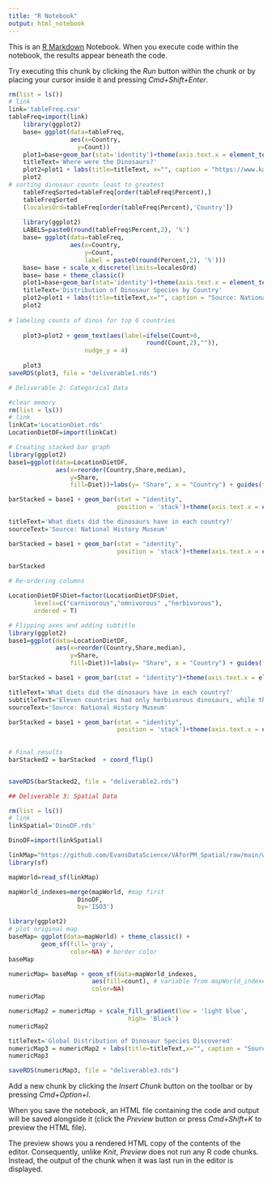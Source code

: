 ```yaml
---
title: "R Notebook"
output: html_notebook
---
```


This is an [R Markdown](http://rmarkdown.rstudio.com) Notebook. When you execute code within the notebook, the results appear beneath the code. 

Try executing this chunk by clicking the *Run* button within the chunk or by placing your cursor inside it and pressing *Cmd+Shift+Enter*. 

```r
rm(list = ls()) 
# link
link='tableFreq.csv'
tableFreq=import(link)
    library(ggplot2)
    base= ggplot(data=tableFreq,
                 aes(x=Country,
                   y=Count)) 
    plot1=base+geom_bar(stat='identity')+theme(axis.text.x = element_text(angle = 90))
    titleText='Where were the Dinosaurs?'
    plot2=plot1 + labs(title=titleText, x="", caption = "https://www.kaggle.com/datasets/kjanjua/jurassic-park-the-exhaustive-dinosaur-dataset?resource=download")
    plot2
# sorting dinosaur counts least to greatest
    tableFreqSorted=tableFreq[order(tableFreq$Percent),]
    tableFreqSorted
    (localesOrd=tableFreq[order(tableFreq$Percent),'Country'])
    
    library(ggplot2)
    LABELS=paste0(round(tableFreq$Percent,2), '%')
    base= ggplot(data=tableFreq,
                 aes(x=Country,
                     y=Count,
                     label = paste0(round(Percent,2), '%')))
    base= base + scale_x_discrete(limits=localesOrd) 
    base= base + theme_classic()
    plot1=base+geom_bar(stat='identity')+theme(axis.text.x = element_text(angle = 90))
    titleText='Distribution of Dinosaur Species by Country'
    plot2=plot1 + labs(title=titleText,x="", caption = "Source: National History Museum", subtitle = "76% of dinosaur species were discovered in 6 out of 31 countries")
    plot2
    
# labeling counts of dinos for top 6 countries
    
    plot3=plot2 + geom_text(aes(label=ifelse(Count>8,
                                      round(Count,2),"")),
                     nudge_y = 4)
            
    plot3
saveRDS(plot3, file = "deliverable1.rds")
```
```r
# Deliverable 2: Categorical Data

#clear memory
rm(list = ls()) 
# link
linkCat='LocationDiet.rds'
LocationDietDF=import(linkCat)

# Creating stacked bar graph
library(ggplot2)
base1=ggplot(data=LocationDietDF, 
             aes(x=reorder(Country,Share,median),
                 y=Share,
                 fill=Diet))+labs(y= "Share", x = "Country") + guides(fill = guide_legend(title = "Diet"))

barStacked = base1 + geom_bar(stat = "identity",
                              position = 'stack')+theme(axis.text.x = element_text(angle = 90))

titleText='What diets did the dinosaurs have in each country?'
sourceText='Source: National History Museum'

barStacked = base1 + geom_bar(stat = "identity",
                              position = 'stack')+theme(axis.text.x = element_text(angle = 90)) + labs(title=titleText,
                                                                                                       caption = sourceText) 
barStacked


```
```r
# Re-ordering columns

LocationDietDF$Diet=factor(LocationDietDF$Diet,
       levels=c("carnivorous","omnivorous" ,"herbivorous"),
       ordered = T)

# Flipping axes and adding subtitle
library(ggplot2)
base1=ggplot(data=LocationDietDF, 
             aes(x=reorder(Country,Share,median),
                 y=Share,
                 fill=Diet))+labs(y= "Share", x = "Country") + guides(fill = guide_legend(title = "Diet"))

barStacked = base1 + geom_bar(stat = "identity")+theme(axis.text.x = element_text(angle = 90))

titleText='What diets did the dinosaurs have in each country?'
subtitleText='Eleven countries had only herbivorous dinosaurs, while three countries had only carnivorous dinosaurs.'
sourceText='Source: National History Museum'

barStacked = base1 + geom_bar(stat = "identity",
                              position = 'stack')+theme(axis.text.x = element_text(angle = 90)) + labs(title=titleText,
                                                                                                       subtitle=subtitleText,
                                                                                                       caption = sourceText)
# Final results
barStacked2 = barStacked  + coord_flip()


saveRDS(barStacked2, file = "deliverable2.rds")
```


```r
## Deliverable 3: Spatial Data

rm(list = ls()) 
# link
linkSpatial='DinoDF.rds'

DinoDF=import(linkSpatial)

linkMap="https://github.com/EvansDataScience/VAforPM_Spatial/raw/main/worldMap.geojson" 
library(sf)

mapWorld=read_sf(linkMap)

mapWorld_indexes=merge(mapWorld, #map first
                   DinoDF, 
                   by='ISO3') 

library(ggplot2)
# plot original map
baseMap= ggplot(data=mapWorld) + theme_classic() + 
         geom_sf(fill='gray', 
                 color=NA) # border color
baseMap

numericMap= baseMap + geom_sf(data=mapWorld_indexes,
                       aes(fill=count), # variable from mapWorld_indexes
                       color=NA)
numericMap

numericMap2 = numericMap + scale_fill_gradient(low = 'light blue',
                                 high= 'Black')
numericMap2

titleText='Global Distribution of Dinosaur Species Discovered'
numericMap3 = numericMap2 + labs(title=titleText,x="", caption = "Source: National History Museum", subtitle = "More dinosaurs have been discovered in the USA than any other country")
numericMap3

saveRDS(numericMap3, file = "deliverable3.rds")
```

Add a new chunk by clicking the *Insert Chunk* button on the toolbar or by pressing *Cmd+Option+I*.

When you save the notebook, an HTML file containing the code and output will be saved alongside it (click the *Preview* button or press *Cmd+Shift+K* to preview the HTML file). 

The preview shows you a rendered HTML copy of the contents of the editor. Consequently, unlike *Knit*, *Preview* does not run any R code chunks. Instead, the output of the chunk when it was last run in the editor is displayed.


